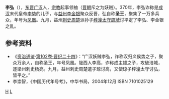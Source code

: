 '''李弘'''（{{bd|?||?||}}），[[东晋|东晋]][[广汉|广汉]]人，[[宗教|宗教]]起事领袖（[[晋朝|晋朝]]斥之为妖贼）。370年，李弘诈称是[[成汉|成汉]]末代皇帝[[李势|李势]]的儿子，与[[益州|益州]][[李金银|李金银]]聚众反晋，弘自称'''圣王'''，聚集了一万多兵众，年号为[[鳳凰_(李弘)|凤凰]]。九月，益州[[刺史|刺史]][[周楚|周楚]]派孙子[[梓潼|梓潼]][[太守|太守]][[周虓|周虓]]讨平定了李弘、李金银之乱。

== 参考资料 ==
*《[[资治通鉴|资治通鉴]]·[[s:資治通鑑/卷102|第102卷·晋纪二十四]]》：“广汉妖贼李弘，诈称汉归义侯势之子，聚众万余人，自称圣王，年号凤凰。陇西人李高，诈称成主雄之子，攻破涪城，逐梁州刺史杨亮。九月，益州刺史周楚遣子琼讨高，又使琼子梓潼太守讨弘，皆平之。”
*李崇智，《中国历代年号考》，中华书局，2004年12月 ISBN 7101025129

{{五胡十六國}}

[[Category:李姓|H]]
[[Category:五胡十六國人物|L]]